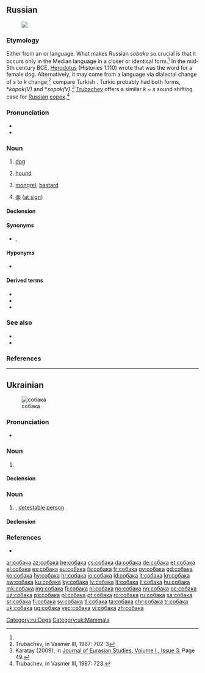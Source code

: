 ==Russian==
{{wikipedia|lang=ru}}
[[File:Laika.jpg|thumb|{{lang|ru|Собака}}]]

===Etymology===
Either from an {{etyl|ira|ru}} or {{etyl|trk|ru}} language. What makes Russian ''sobaka'' so crucial is that it occurs only in the Median language in a closer or identical form.<ref name="Karatay"/> In the mid-5th century BCE, [[w:Herodotus|Herodotus]] (Histories 1.110) wrote that {{m|xme|sc=polytonic|σπάκα|tr=spaka}} was the {{etyl|xme|ru}} word for a female dog. Alternatively, it may come from a {{etyl|trk|ru}} language via dialectal change of ''s'' to ''k'' change;<ref>Trubachev, in Vasmer III, 1987: 702-3</ref> compare Turkish {{m|tr|köpek}}. Turkic probably had both forms, *''kopak(V)'' and *''sopak(V)''.<ref name="Karatay">Karatay (2009), in [http://epa.oszk.hu/01500/01521/00003/pdf/00003.pdf Journal of Eurasian Studies, Volume I., Issue 3.] Page 49.</ref> [[Oleg Trubachyov|Trubachev]] offers a similar ''k'' ~ ''s'' sound shifting case for [[Russian]] [[сорок#Russian|сорок]].<ref>Trubachev, in Vasmer III, 1987: 723.</ref>

===Pronunciation===
* {{ru-IPA|соба́ка}}
* {{audio|Ru-собака.ogg|Audio|lang=ru}}

===Noun===
{{ru-noun+|соба́ка|a=an}}

# [[dog]]
#: {{ru-ux|[[сторожевой|сторожева́я]] соба́ка|[[watchdog]]|inline=y}}
#: {{ru-ux|[[дворовый|дворо́вая]] соба́ка|[[cur]], [[mongrel]], [[mutt]]|inline=y}}
#: {{ru-ux|[[вот|Вот]] [[где]] соба́ка [[зарывать|зарыта]]!|Now I see it!|inline=y}}
#: {{ru-ux|[[он|Его]] [[каждый|каждая]] соба́ка [[знать|зна́ет]]|Everyone knows him.|inline=y}}
#: {{ru-ux|[[голо́дный как соба́ка]]|as hungry as a dog; [[wolfish]], [[rapacious]]|inline=y}}
#: {{ru-ux|[[замёрзнуть как соба́ка]]|to be chilled to the marrow|inline=y}}
#: {{ru-ux|[[злой как соба́ка]]|[[mad as hell]]|inline=y}}
#: {{ru-ux|[[ну́жный как собаке пятая нога́]]|need like a hole in the head|inline=y}}
#: {{ru-ux|[[соба́ка на сене]]|[[dog in the manger]]|inline=y}}
#: {{ru-ux|[[собаку съесть]]|to know something inside out|inline=y}}
#: {{ru-ux|[[уста́ть как соба́ка]]|to be [[dog-tired]]|inline=y}}
# [[hound]]
#: {{ru-ux|соба́ка-[[ище́йка]]|[[bloodhound]]|inline=y}}
# {{lb|ru|pejorative}} [[mongrel]]; [[bastard]]
# {{lb|ru|Internet}} [[@]] ([[at sign]])

====Declension====
{{ru-noun-table|соба́ка|a=an}}

====Synonyms====
* {{l|ru|пёс}}, {{l|ru|су́ка}}

====Hyponyms====
* {{l|ru|дворня́га}}

====Derived terms====
* {{l|ru|по-соба́чьи}}
* {{l|ru|соба́чий}}
* {{l|ru|собачиться}}

===See also===
* {{l|ru|конура́}}
* {{l|ru|щено́к}}

===References===
<references/>

[[Category:ru:Dogs]]

----

==Ukrainian==
{{wikipedia|lang=uk}}
[[Image:Kintamani.jpg|thumb|собака]]

===Pronunciation===
* {{audio|Uk-собака.ogg|Audio|lang=uk}}

===Noun===
{{uk-noun|соба́ка|f-an|соба́ки|соба́ки}}

# {{l|en|dog}} {{gloss|animal}}

====Declension====
{{uk-decl-noun|соба́ка|соба́ки|соба́ки|соба́к|соба́ці|соба́кам|соба́ку|соба́ки, соба́к|соба́кою|соба́ками|соба́ці|соба́ках|соба́ко|соба́ки}}

===Noun===
{{uk-noun|соба́ка|f-an|соба́ки|соба́ки}}

# {{lb|uk|figuratively|pejorative}} {{l|en|scoundrel}}, [[detestable]] [[person]]

====Declension====
{{uk-decl-noun|соба́ка|соба́ки|соба́ки|соба́к|соба́ці|соба́кам|соба́ку|соба́к|соба́кой|соба́ками|соба́ці|соба́ках|соба́ко|соба́ки}}

===References===
* {{R:uk:SUM-11}}

[[Category:uk:Mammals]]

[[ar:собака]]
[[az:собака]]
[[be:собака]]
[[cs:собака]]
[[da:собака]]
[[de:собака]]
[[et:собака]]
[[el:собака]]
[[es:собака]]
[[eu:собака]]
[[fa:собака]]
[[fr:собака]]
[[gv:собака]]
[[gd:собака]]
[[ko:собака]]
[[hy:собака]]
[[hr:собака]]
[[io:собака]]
[[id:собака]]
[[it:собака]]
[[kn:собака]]
[[sw:собака]]
[[ku:собака]]
[[ky:собака]]
[[lv:собака]]
[[lt:собака]]
[[li:собака]]
[[hu:собака]]
[[mk:собака]]
[[mg:собака]]
[[fj:собака]]
[[nl:собака]]
[[no:собака]]
[[nn:собака]]
[[oc:собака]]
[[uz:собака]]
[[ps:собака]]
[[pl:собака]]
[[pt:собака]]
[[ro:собака]]
[[ru:собака]]
[[sa:собака]]
[[sr:собака]]
[[fi:собака]]
[[sv:собака]]
[[tl:собака]]
[[ta:собака]]
[[chr:собака]]
[[tr:собака]]
[[uk:собака]]
[[ug:собака]]
[[vec:собака]]
[[vi:собака]]
[[zh:собака]]